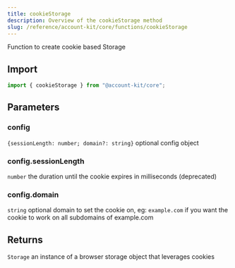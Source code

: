 ```yaml
---
title: cookieStorage
description: Overview of the cookieStorage method
slug: /reference/account-kit/core/functions/cookieStorage
---
```



Function to create cookie based Storage

## Import

```ts
import { cookieStorage } from "@account-kit/core";
```

## Parameters

### config

`{sessionLength: number; domain?: string}`
optional config object

### config.sessionLength

`number`
the duration until the cookie expires in milliseconds (deprecated)

### config.domain

`string`
optional domain to set the cookie on, eg: `example.com` if you want the cookie to work on all subdomains of example.com

## Returns

`Storage`
an instance of a browser storage object that leverages cookies
